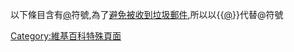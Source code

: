 {{hiddencat}}
以下條目含有[[@|@]]符號,為了[[反垃圾邮件技术|避免被收到垃圾郵件]],所以以<nowiki>{{</nowiki>[[Template:@|@]]<nowiki>}}</nowiki>代替@符號

[[Category:維基百科特殊頁面|Category:維基百科特殊頁面]]